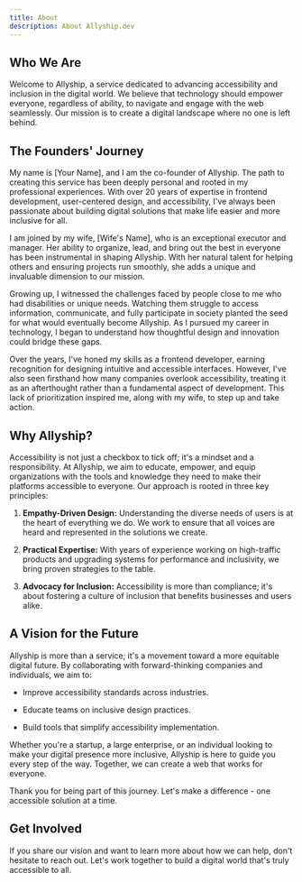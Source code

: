 ```yaml
---
title: About
description: About Allyship.dev
---
```


## Who We Are

Welcome to Allyship, a service dedicated to advancing accessibility and inclusion in the digital world. We believe that technology should empower everyone, regardless of ability, to navigate and engage with the web seamlessly. Our mission is to create a digital landscape where no one is left behind.

## The Founders' Journey

My name is [Your Name], and I am the co-founder of Allyship. The path to creating this service has been deeply personal and rooted in my professional experiences. With over 20 years of expertise in frontend development, user-centered design, and accessibility, I've always been passionate about building digital solutions that make life easier and more inclusive for all.

I am joined by my wife, [Wife's Name], who is an exceptional executor and manager. Her ability to organize, lead, and bring out the best in everyone has been instrumental in shaping Allyship. With her natural talent for helping others and ensuring projects run smoothly, she adds a unique and invaluable dimension to our mission.

Growing up, I witnessed the challenges faced by people close to me who had disabilities or unique needs. Watching them struggle to access information, communicate, and fully participate in society planted the seed for what would eventually become Allyship. As I pursued my career in technology, I began to understand how thoughtful design and innovation could bridge these gaps.

Over the years, I've honed my skills as a frontend developer, earning recognition for designing intuitive and accessible interfaces. However, I've also seen firsthand how many companies overlook accessibility, treating it as an afterthought rather than a fundamental aspect of development. This lack of prioritization inspired me, along with my wife, to step up and take action.

## Why Allyship?

Accessibility is not just a checkbox to tick off; it's a mindset and a responsibility. At Allyship, we aim to educate, empower, and equip organizations with the tools and knowledge they need to make their platforms accessible to everyone. Our approach is rooted in three key principles:

1.  **Empathy-Driven Design:** Understanding the diverse needs of users is at the heart of everything we do. We work to ensure that all voices are heard and represented in the solutions we create.

2.  **Practical Expertise:** With years of experience working on high-traffic products and upgrading systems for performance and inclusivity, we bring proven strategies to the table.

3.  **Advocacy for Inclusion:** Accessibility is more than compliance; it's about fostering a culture of inclusion that benefits businesses and users alike.

## A Vision for the Future

Allyship is more than a service; it's a movement toward a more equitable digital future. By collaborating with forward-thinking companies and individuals, we aim to:

- Improve accessibility standards across industries.

- Educate teams on inclusive design practices.

- Build tools that simplify accessibility implementation.

Whether you're a startup, a large enterprise, or an individual looking to make your digital presence more inclusive, Allyship is here to guide you every step of the way. Together, we can create a web that works for everyone.

Thank you for being part of this journey. Let's make a difference - one accessible solution at a time.

## Get Involved

If you share our vision and want to learn more about how we can help, don't hesitate to reach out. Let's work together to build a digital world that's truly accessible to all.
